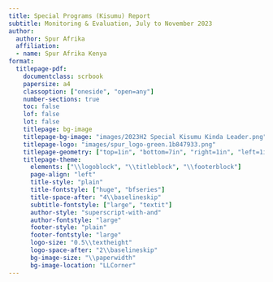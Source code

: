 ```yaml
---
title: Special Programs (Kisumu) Report
subtitle: Monitoring & Evaluation, July to November 2023 
author:
  author: Spur Afrika
  affiliation:
  - name: Spur Afrika Kenya
format: 
  titlepage-pdf:
    documentclass: scrbook
    papersize: a4
    classoption: ["oneside", "open=any"]
    number-sections: true
    toc: false
    lof: false
    lot: false
    titlepage: bg-image 
    titlepage-bg-image: "images/2023H2 Special Kisumu Kinda Leader.png"
    titlepage-logo: "images/spur_logo-green.1b847933.png"
    titlepage-geometry: ["top=1in", "bottom=7in", "right=1in", "left=1in"]
    titlepage-theme:
      elements: ["\\logoblock", "\\titleblock", "\\footerblock"]
      page-align: "left"
      title-style: "plain"
      title-fontstyle: ["huge", "bfseries"]
      title-space-after: "4\\baselineskip"
      subtitle-fontstyle: ["large", "textit"]
      author-style: "superscript-with-and"
      author-fontstyle: "large"
      footer-style: "plain"
      footer-fontstyle: "large"
      logo-size: "0.5\\textheight"
      logo-space-after: "2\\baselineskip"
      bg-image-size: "\\paperwidth"
      bg-image-location: "LLCorner"
---
```

